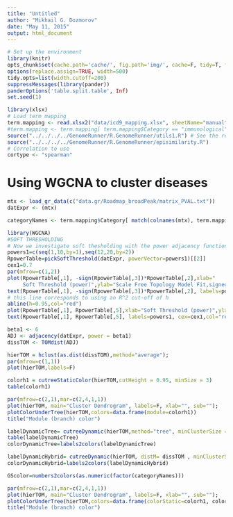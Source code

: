 ```yaml
---
title: "Untitled"
author: "Mikhail G. Dozmorov"
date: "May 11, 2015"
output: html_document
---
```

```r
# Set up the environment
library(knitr) 
opts_chunk$set(cache.path='cache/', fig.path='img/', cache=F, tidy=T, fig.keep='high', dpi=100,  echo=F, autodep=T, width=200, warning=FALSE, comment=NA)
options(replace.assign=TRUE, width=500)
tidy.opts=list(width.cutoff=200)
suppressMessages(library(pander))
panderOptions('table.split.table', Inf)
set.seed(1)
```

```r
library(xlsx)
# Load term mapping
term.mapping <- read.xlsx2("data/icd9_mapping.xlsx", sheetName="manual")
#term.mapping <- term.mapping[ term.mapping$Category == "immunological", ]
source("../../../../GenomeRunner/R.GenomeRunner/utils1.R") # See the required packages there
source("../../../../GenomeRunner/R.GenomeRunner/episimilarity.R")
# Correlation to use
cortype <- "spearman"
```

Using WGCNA to cluster diseases
===

```r
mtx <- load_gr_data(c("data.gr/Roadmap_broadPeak/matrix_PVAL.txt"))
datExpr <- (mtx)

categoryNames <- term.mapping$Category[ match(colnames(mtx), term.mapping$Name) ]
```

```r
library(WGCNA)
#SOFT THRESHOLDING
# Now we investigate soft thesholding with the power adjacency function
powers1=c(seq(1,10,by=1),seq(12,20,by=2))
RpowerTable=pickSoftThreshold(datExpr, powerVector=powers1)[[2]]
cex1=0.7
par(mfrow=c(1,2))
plot(RpowerTable[,1], -sign(RpowerTable[,3])*RpowerTable[,2],xlab="
     Soft Threshold (power)",ylab="Scale Free Topology Model Fit,signed R^2",type="n")
text(RpowerTable[,1], -sign(RpowerTable[,3])*RpowerTable[,2], labels=powers1,cex=cex1,col="red")
# this line corresponds to using an R^2 cut-off of h
abline(h=0.95,col="red")
plot(RpowerTable[,1], RpowerTable[,5],xlab="Soft Threshold (power)",ylab="Mean Connectivity", type="n")
text(RpowerTable[,1], RpowerTable[,5], labels=powers1, cex=cex1,col="red")

beta1 <- 6
ADJ <- adjacency(datExpr, power = beta1)
dissTOM <- TOMdist(ADJ)

hierTOM = hclust(as.dist(dissTOM),method="average");
par(mfrow=c(1,1))
plot(hierTOM,labels=F)

colorh1 = cutreeStaticColor(hierTOM,cutHeight = 0.95, minSize = 3)
table(colorh1)

par(mfrow=c(2,1),mar=c(2,4,1,1))
plot(hierTOM, main="Cluster Dendrogram", labels=F, xlab="", sub="");
plotColorUnderTree(hierTOM,colors=data.frame(module=colorh1))
title("Module (branch) color")

labelDynamicTree= cutreeDynamic(hierTOM,method="tree", minClusterSize = 3)
table(labelDynamicTree)
colorDynamicTree=labels2colors(labelDynamicTree)

labelDynamicHybrid= cutreeDynamic(hierTOM, distM= dissTOM , minClusterSize = 50)
colorDynamicHybrid=labels2colors(labelDynamicHybrid)

GScolor=numbers2colors(as.numeric(factor(categoryNames)))

par(mfrow=c(2,1),mar=c(2,4,1,1))
plot(hierTOM, main="Cluster Dendrogram", labels=F, xlab="", sub="");
plotColorUnderTree(hierTOM,colors=data.frame(colorStatic=colorh1, colorDynamicTree, colorDynamicHybrid, GScolor))
title("Module (branch) color")
```

```r

```



